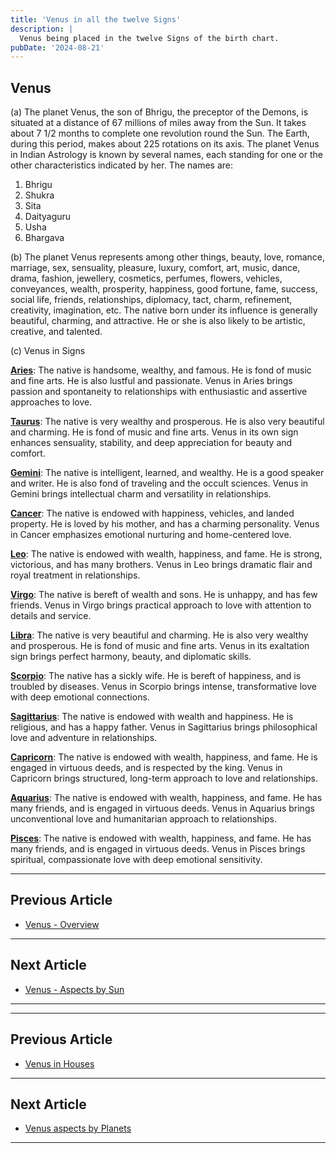 ```yaml
---
title: 'Venus in all the twelve Signs'
description: |
  Venus being placed in the twelve Signs of the birth chart.
pubDate: '2024-08-21'
---
```


## Venus

(a) The planet Venus, the son of Bhrigu, the preceptor of the Demons, is situated at a distance of 67 millions of miles away from the Sun. It takes about 7 1/2 months to complete one revolution round the Sun. The Earth, during this period, makes about 225 rotations on its axis. The planet Venus in Indian Astrology is known by several names, each standing for one or the other characteristics indicated by her. The names are:

1. Bhrigu
2. Shukra
3. Sita
4. Daityaguru
5. Usha
6. Bhargava

(b) The planet Venus represents among other things, beauty, love, romance, marriage, sex, sensuality, pleasure, luxury, comfort, art, music, dance, drama, fashion, jewellery, cosmetics, perfumes, flowers, vehicles, conveyances, wealth, prosperity, happiness, good fortune, fame, success, social life, friends, relationships, diplomacy, tact, charm, refinement, creativity, imagination, etc. The native born under its influence is generally beautiful, charming, and attractive. He or she is also likely to be artistic, creative, and talented.

(c) Venus in Signs

**[Aries](/blogs-md/08_Planet_in_Rashi/0806_Venus_in_Rashi/080601_Venus_in_Aries.mdx)**: The native is handsome, wealthy, and famous. He is fond of music and fine arts. He is also lustful and passionate. Venus in Aries brings passion and spontaneity to relationships with enthusiastic and assertive approaches to love.

**[Taurus](/blogs-md/08_Planet_in_Rashi/0806_Venus_in_Rashi/080602_Venus_in_Taurus.mdx)**: The native is very wealthy and prosperous. He is also very beautiful and charming. He is fond of music and fine arts. Venus in its own sign enhances sensuality, stability, and deep appreciation for beauty and comfort.

**[Gemini](/blogs-md/08_Planet_in_Rashi/0806_Venus_in_Rashi/080603_Venus_in_Gemini.mdx)**: The native is intelligent, learned, and wealthy. He is a good speaker and writer. He is also fond of traveling and the occult sciences. Venus in Gemini brings intellectual charm and versatility in relationships.

**[Cancer](/blogs-md/08_Planet_in_Rashi/0806_Venus_in_Rashi/080604_Venus_in_Cancer.mdx)**: The native is endowed with happiness, vehicles, and landed property. He is loved by his mother, and has a charming personality. Venus in Cancer emphasizes emotional nurturing and home-centered love.

**[Leo](/blogs-md/08_Planet_in_Rashi/0806_Venus_in_Rashi/080605_Venus_in_Leo.mdx)**: The native is endowed with wealth, happiness, and fame. He is strong, victorious, and has many brothers. Venus in Leo brings dramatic flair and royal treatment in relationships.

**[Virgo](/blogs-md/08_Planet_in_Rashi/0806_Venus_in_Rashi/080606_Venus_in_Virgo.mdx)**: The native is bereft of wealth and sons. He is unhappy, and has few friends. Venus in Virgo brings practical approach to love with attention to details and service.

**[Libra](/blogs-md/08_Planet_in_Rashi/0806_Venus_in_Rashi/080607_Venus_in_Libra.mdx)**: The native is very beautiful and charming. He is also very wealthy and prosperous. He is fond of music and fine arts. Venus in its exaltation sign brings perfect harmony, beauty, and diplomatic skills.

**[Scorpio](/blogs-md/08_Planet_in_Rashi/0806_Venus_in_Rashi/080608_Venus_in_Scorpio.mdx)**: The native has a sickly wife. He is bereft of happiness, and is troubled by diseases. Venus in Scorpio brings intense, transformative love with deep emotional connections.

**[Sagittarius](/blogs-md/08_Planet_in_Rashi/0806_Venus_in_Rashi/080609_Venus_in_Sagittarius.mdx)**: The native is endowed with wealth and happiness. He is religious, and has a happy father. Venus in Sagittarius brings philosophical love and adventure in relationships.

**[Capricorn](/blogs-md/08_Planet_in_Rashi/0806_Venus_in_Rashi/080610_Venus_in_Capricorn.mdx)**: The native is endowed with wealth, happiness, and fame. He is engaged in virtuous deeds, and is respected by the king. Venus in Capricorn brings structured, long-term approach to love and relationships.

**[Aquarius](/blogs-md/08_Planet_in_Rashi/0806_Venus_in_Rashi/080611_Venus_in_Aquarius.mdx)**: The native is endowed with wealth, happiness, and fame. He has many friends, and is engaged in virtuous deeds. Venus in Aquarius brings unconventional love and humanitarian approach to relationships.

**[Pisces](/blogs-md/08_Planet_in_Rashi/0806_Venus_in_Rashi/080612_Venus_in_Pisces.mdx)**: The native is endowed with wealth, happiness, and fame. He has many friends, and is engaged in virtuous deeds. Venus in Pisces brings spiritual, compassionate love with deep emotional sensitivity.

---

## Previous Article
- [Venus - Overview](/blogs-md/0606_Venus_in_Houses/0606001_Venus_in_Houses.mdx)

---

## Next Article
- [Venus - Aspects by Sun](/blogs-md/0606_Venus_in_Houses/06060031_Venus_aspects_by_Sun.mdx)

---
---

## Previous Article
- [Venus in Houses](0606001_Venus_in_Houses.mdx)

---

## Next Article
- [Venus aspects by Planets](06060031_Venus_aspects_by_Planets.mdx)

---
